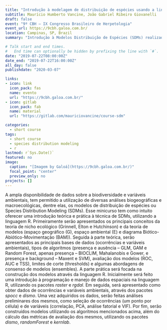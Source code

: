 ```yaml
---
title: "Introdução à modelagem de distribuição de espécies usando a linguagem R: teoria e prática"
subtitle: Maurício Humberto Vancine, João Gabriel Ribeiro Giovanelli
draft: false
event: "9º CBH – IX Congresso Brasileiro de Herpetologia"
event_url: https://9cbh.galoa.com.br/
location: Campinas, SP, Brazil
summary: "Introdução à Modelos Distribuição de Espécies (SDMs) realizado no IX Congresso Brasileiro de Herpetologia"

# Talk start and end times.
#   End time can optionally be hidden by prefixing the line with `#`.
date: "2019-07-22T08:00:00Z"
date_end: "2019-07-22T16:00:00Z"
all_day: false
publishdate: "2020-03-07"

links:
- icon: link
  icon_pack: fas
  name: evento
  url: "https://9cbh.galoa.com.br/"
- icon: gitlab
  icon_pack: fab
  name: material
  url: "https://gitlab.com/mauriciovancine/course-sdm"

categories:
  - short course
tags:
  - short course
  - species distribution modeling
  - r
lastmod: r`Sys.Date()`
featured: no
image:
  caption: "[Imagem by Galoá](https://9cbh.galoa.com.br/)"
  focal_point: "center"
  preview_only: no
projects: []
---
```


A ampla disponibilidade de dados sobre a biodiversidade e variáveis ambientais, tem permitido a utilização de diversas análises biogeográficas e macroecológicas, dentre elas, os modelos de distribuição de espécies ou Species Distribution Modeling (SDMs). Esse minicurso tem como intuito oferecer uma introdução teórica e prática à técnica de SDMs, utilizando a linguagem R. Primeiramente serão apresentados os principais conceitos da teoria de nicho ecológico (Grinnell, Elton e Hutchinson) e da teoria de modelos (espaço geográfico (G), espaço ambiental (E) e diagrama Biótico-Abiótico-Movimentação (BAM)). Seguida à parte teórica, serão apresentados as principais bases de dados (ocorrências e variáveis ambientais), tipos de algoritmos (presença e ausência – GLM, GAM e Random Forest, apenas presença – BIOCLIM, Mahalanobis e Gower, e presença e background – Maxent e SVM), avaliação dos modelos (ROC, AUC e TSS), limites de corte (thresholds) e algumas abordagens de consenso de modelos (ensembles). A parte prática será focada na construção dos modelos através da linguagem R. Inicialmente será feito uma introdução à programação e manejo de dados espaciais na linguagem R, utilizando os pacotes *raster* e *rgdal*. Em seguida, será apresentado como obter dados de ocorrências e variáveis ambientais, através dos pacotes *spocc* e *dismo*. Uma vez adquiridos os dados, serão feitas análises preliminares dos mesmos, como seleção de ocorrências (um ponto por célula) e de variáveis (correlação, PCA, análise fatorial e VIF). Por fim, serão construídos modelos utilizando os algoritmos mencionados acima, além do cálculo das métricas de avaliação dos mesmos, utilizando os pacotes *dismo*, *randomForest* e *kernlab*.
